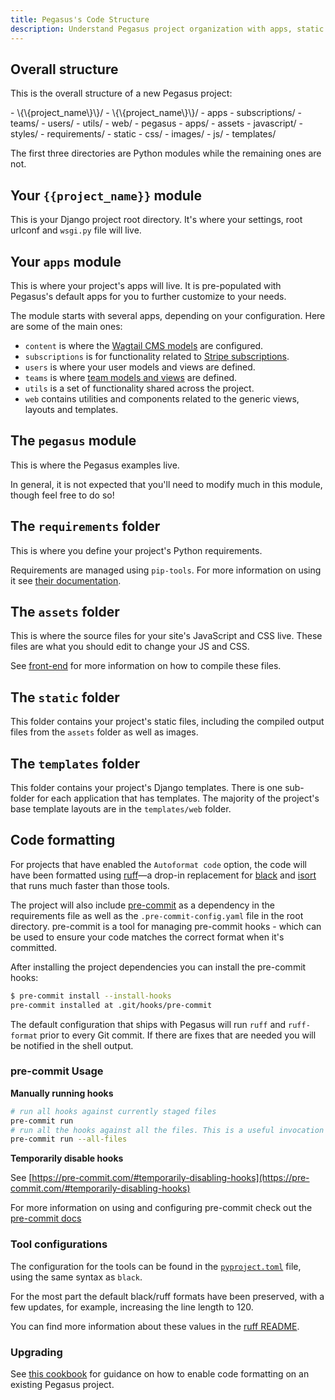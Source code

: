 ```yaml
---
title: Pegasus's Code Structure
description: Understand Pegasus project organization with apps, static files, templates, and code formatting using pre-commit hooks and ruff.
---
```



## Overall structure

This is the overall structure of a new Pegasus project:

<FileTree>
- \{\{project_name\}\}/
  - \{\{project_name\}\}/
  - apps
    - subscriptions/
    - teams/
    - users/
    - utils/
    - web/
  - pegasus
    - apps/
  - assets
    - javascript/
    - styles/
  - requirements/
  - static
    - css/
    - images/
    - js/
  - templates/
</FileTree>

The first three directories are Python modules while the remaining ones are not.

## Your `{{project_name}}` module

This is your Django project root directory. 
It's where your settings, root urlconf and `wsgi.py` file will live.

## Your `apps` module

This is where your project's apps will live.
It is pre-populated with Pegasus's default apps for you to further customize to your needs.

The module starts with several apps, depending on your configuration.
Here are some of the main ones:

- `content` is where the [Wagtail CMS models](/wagtail) are configured.
- `subscriptions` is for functionality related to [Stripe subscriptions](/subscriptions).
- `users` is where your user models and views are defined.
- `teams` is where [team models and views](/teams) are defined.
- `utils` is a set of functionality shared across the project.
- `web` contains utilities and components related to the generic views, layouts and templates.

## The `pegasus` module

This is where the Pegasus examples live.

In general, it is not expected that you'll need to modify much in this module, though feel free to do so!

## The `requirements` folder

This is where you define your project's Python requirements.

Requirements are managed using `pip-tools`. 
For more information on using it see [their documentation](https://github.com/jazzband/pip-tools).

## The `assets` folder

This is where the source files for your site's JavaScript and CSS live.
These files are what you should edit to change your JS and CSS.

See [front-end](/front-end/overview) for more information on how to compile these files.


## The `static` folder

This folder contains your project's static files, including the compiled output files
from the `assets` folder as well as images.

## The `templates` folder

This folder contains your project's Django templates.
There is one sub-folder for each application that has templates.
The majority of the project's base template layouts are in the `templates/web` folder.

## Code formatting

For projects that have enabled the `Autoformat code` option, the code will have been formatted
using [ruff](https://github.com/astral-sh/ruff)—a drop-in replacement for
[black](https://black.readthedocs.io/en/stable/) and [isort](https://pycqa.github.io/isort/) that runs
much faster than those tools.

The project will also include [pre-commit](https://pre-commit.com/) as a dependency in the requirements file
as well as the `.pre-commit-config.yaml` file in the root directory. pre-commit is a tool for managing pre-commit
hooks - which can be used to ensure your code matches the correct format when it's committed.

After installing the project dependencies you can install the pre-commit hooks:

```bash
$ pre-commit install --install-hooks
pre-commit installed at .git/hooks/pre-commit
```

The default configuration that ships with Pegasus will run `ruff` and `ruff-format` prior to every Git
commit. If there are fixes that are needed you will be notified in the shell output.

### pre-commit Usage

**Manually running hooks**

```bash
# run all hooks against currently staged files
pre-commit run
# run all the hooks against all the files. This is a useful invocation if you are using pre-commit in CI.
pre-commit run --all-files
```

**Temporarily disable hooks**

See [https://pre-commit.com/#temporarily-disabling-hooks](https://pre-commit.com/#temporarily-disabling-hooks)

For more information on using and configuring pre-commit check out the 
[pre-commit docs](https://pre-commit.com/#quick-start) 


### Tool configurations

The configuration for the tools can be found in the [`pyproject.toml`][toml] file, using the same syntax as `black`.

[toml]: https://black.readthedocs.io/en/stable/usage_and_configuration/the_basics.html#what-on-earth-is-a-pyproject-toml-file

For the most part the default black/ruff formats have been preserved, with a few updates, for example,
increasing the line length to 120.

You can find more information about these values in the
[ruff README](https://github.com/astral-sh/ruff?tab=readme-ov-file#configuration).

### Upgrading

See [this cookbook](/cookbooks/#migrating-to-auto-formatted-code)
for guidance on how to enable code formatting on an existing Pegasus project.
